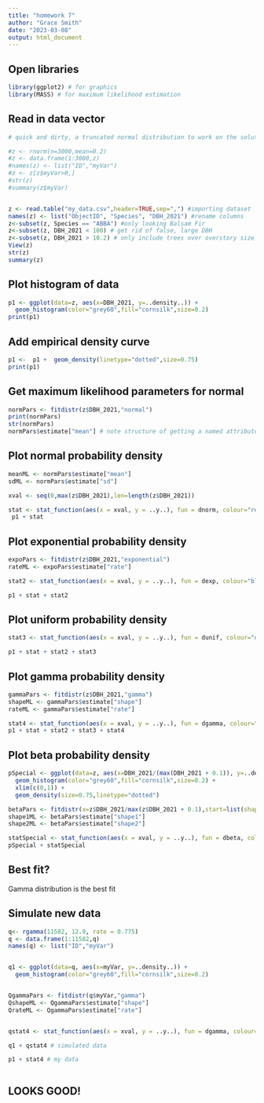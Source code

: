 ```yaml
---
title: "homework 7"
author: "Grace Smith"
date: "2023-03-08"
output: html_document
---
```


## Open libraries

```r
library(ggplot2) # for graphics
library(MASS) # for maximum likelihood estimation


```

## Read in data vector

```r
# quick and dirty, a truncated normal distribution to work on the solution set

#z <- rnorm(n=3000,mean=0.2)
#z <- data.frame(1:3000,z)
#names(z) <- list("ID","myVar")
#z <- z[z$myVar>0,]
#str(z)
#summary(z$myVar)


z <- read.table("my_data.csv",header=TRUE,sep=",") #importing dataset
names(z) <- list("ObjectID", "Species", "DBH_2021") #rename columns
z<-subset(z, Species == "ABBA") #only looking Balsam Fir
z<-subset(z, DBH_2021 < 100) # get rid of false, large DBH
z<-subset(z, DBH_2021 > 10.2) # only include trees over overstory size class
View(z)
str(z)
summary(z)
```

## Plot histogram of data

```r
p1 <- ggplot(data=z, aes(x=DBH_2021, y=..density..)) +
  geom_histogram(color="grey60",fill="cornsilk",size=0.2)
print(p1)
```

## Add empirical density curve

```r
p1 <-  p1 +  geom_density(linetype="dotted",size=0.75)
print(p1)
```
## Get maximum likelihood parameters for normal


```r
normPars <- fitdistr(z$DBH_2021,"normal")
print(normPars)
str(normPars)
normPars$estimate["mean"] # note structure of getting a named attribute


```

## Plot normal probability density
```r
meanML <- normPars$estimate["mean"]
sdML <- normPars$estimate["sd"]

xval <- seq(0,max(z$DBH_2021),len=length(z$DBH_2021))

stat <- stat_function(aes(x = xval, y = ..y..), fun = dnorm, colour="red", n = length(z$DBH_2021), args = list(mean = meanML, sd = sdML))
 p1 + stat
```

## Plot exponential probability density
```r
expoPars <- fitdistr(z$DBH_2021,"exponential")
rateML <- expoPars$estimate["rate"]

stat2 <- stat_function(aes(x = xval, y = ..y..), fun = dexp, colour="blue", n = length(z$DBH_2021), args = list(rate=rateML))

p1 + stat + stat2
```

## Plot uniform probability density

```r
stat3 <- stat_function(aes(x = xval, y = ..y..), fun = dunif, colour="darkgreen", n = length(z$DBH_2021), args = list(min=min(z$DBH_2021), max=max(z$DBH_2021)))

p1 + stat + stat2 + stat3

```
## Plot gamma probability density
```r
gammaPars <- fitdistr(z$DBH_2021,"gamma")
shapeML <- gammaPars$estimate["shape"]
rateML <- gammaPars$estimate["rate"]

stat4 <- stat_function(aes(x = xval, y = ..y..), fun = dgamma, colour="brown", n = length(z$DBH_2021), args = list(shape=shapeML, rate=rateML))
p1 + stat + stat2 + stat3 + stat4

```

## Plot beta probability density

```r
pSpecial <- ggplot(data=z, aes(x=DBH_2021/(max(DBH_2021 + 0.1)), y=..density..)) +
  geom_histogram(color="grey60",fill="cornsilk",size=0.2) + 
  xlim(c(0,1)) +
  geom_density(size=0.75,linetype="dotted")

betaPars <- fitdistr(x=z$DBH_2021/max(z$DBH_2021 + 0.1),start=list(shape1=1,shape2=2),"beta")
shape1ML <- betaPars$estimate["shape1"]
shape2ML <- betaPars$estimate["shape2"]

statSpecial <- stat_function(aes(x = xval, y = ..y..), fun = dbeta, colour="orchid", n = length(z$DBH_2021), args = list(shape1=shape1ML,shape2=shape2ML))
pSpecial + statSpecial
```

## Best fit?

Gamma distribution is the best fit



## Simulate new data
```r
q<- rgamma(11582, 12.9, rate = 0.775)
q <- data.frame(1:11582,q)
names(q) <- list("ID","myVar")


q1 <- ggplot(data=q, aes(x=myVar, y=..density..)) +
  geom_histogram(color="grey60",fill="cornsilk",size=0.2)


QgammaPars <- fitdistr(q$myVar,"gamma")
QshapeML <- QgammaPars$estimate["shape"]
QrateML <- QgammaPars$estimate["rate"]


qstat4 <- stat_function(aes(x = xval, y = ..y..), fun = dgamma, colour="magenta", n = length(q$myVar), args = list(shape=QshapeML, rate=QrateML))

q1 + qstat4 # simulated data

p1 + stat4 # my data



```

## **LOOKS GOOD!**